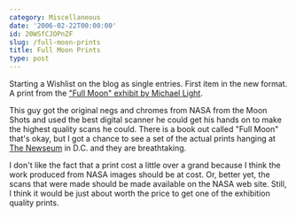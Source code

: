 ```yaml
---
category: Miscellaneous
date: '2006-02-22T00:00:00'
id: 20WSfCJOPnZF
slug: /full-moon-prints
title: Full Moon Prints
type: post
---
```


Starting a Wishlist on the blog as single entries. First item in
the new format. A print from the
["Full Moon" exhibit by Michael Light](http://www.michaellight.net/fullmoon/index.html).

This guy got the original negs and chromes from NASA from the Moon
Shots and used the best digital scanner he could get his hands on
to make the highest quality scans he could. There is a book out
called "Full Moon" that's okay, but I got a chance to see a set of
the actual prints hanging at [The Newseum](http://www.newseum.org/)
in D.C. and they are breathtaking.

I don't like the fact that a print cost a little over a grand
because I think the work produced from NASA images should be at
cost. Or, better yet, the scans that were made should be made
available on the NASA web site. Still, I think it would be just
about worth the price to get one of the exhibition quality prints.